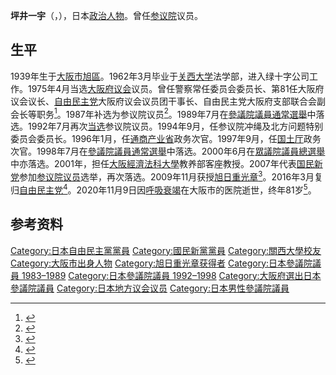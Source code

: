{{Infobox Officeholder
| name  = 坪井 一宇
| original_name = 
| native_name_lang = 
| image = 
| imagesize = 
| country = {{JPN}}
|office   = {{JPN}}[[參議院_(日本)|參議院]]議員
|term_start  = 1992年7月27日
|term_end  = 1998年7月25日
|predecessor = 
|successor  = 
|constituency= [[大阪府選舉區|大阪府選舉區]]
|term_start2  = 1987年12月28日
|term_end2  = 1989年7月9日
|predecessor2 = {{link-ja|森下泰|森下泰}}（補選）
|successor2  = 
|constituency2= [[大阪府選舉區|大阪府選舉區]]
|office3   = {{flagicon|Osaka}}第81任[[大阪府議会|大阪府議会]]議長
|term_start3  = 1985年6月
|term_end3  = 1986年6月
|predecessor3 = 朝倉薰
|successor3  = 芝池信隆
|office4   = {{flagicon|Osaka}}[[大阪府議会|大阪府議会]]議員
|term_start4  = 1975年4月
|term_end4  = 1987年
|predecessor4 = 
|successor4  = 
|constituency4= 
| birth_date = {{birth date|1939|7|15}}
| birth_place = {{JPN}}[[大阪府|大阪府]][[大阪市|大阪市]]
| native_place = 
| death_date = {{death date and age|2020|11|9|1939|7|15}}
| death_place = {{JPN}}[[大阪府|大阪府]][[大阪市|大阪市]]
| parents = 
| relatives = {{link-ja|中村哲治|中村哲治}}（女婿）
| children = 中村瑞惠（長女）
| spouse = 坪井万起
| party = （[[自由民主党_(日本)|自由民主党]]→）<br />（[[国民新党|国民新党]]→）<br />（[[無党籍|無党籍]]→）<br />自由民主党
| alma_mater   = [[關西大学|關西大学]]法学部
| website      = 
}}
'''坪井一宇'''（{{jpn|j=坪井 一宇|hg=つぼい かずたか|rm=Tsuboi Kazutaka|f=y}}，{{bd|1939年|7月15日|2020年|11月9日|catIdx=Tsuboi}}），日本[[政治人物|政治人物]]。曾任[[参议院_(日本)|参议院]]议员。

==生平==
1939年生于[[大阪市|大阪市]][[旭區_(大阪市)|旭區]]。1962年3月毕业于[[关西大学|关西大学]]法学部，进入绿十字公司工作。1975年4月当选[[大阪府议会|大阪府议会]]议员。曾任警察常任委员会委员长、第81任大阪府议会议长、[[自由民主党_(日本)|自由民主党]]大阪府议会议员团干事长、自由民主党大阪府支部联合会副会长等职务<ref>{{cite web |title=国土政務次官 |url=http://www.kantei.go.jp/jp/daijinmeibo/9709jikan/23tuboikazutaka.html |publisher=首相官邸 |accessdate=2020-11-17 |language=ja |archive-date=2009-02-09 |archive-url=https://web.archive.org/web/20090209013949/http://www.kantei.go.jp/jp/daijinmeibo/9709jikan/23tuboikazutaka.html |dead-url=no }}</ref>。1987年补选为参议院议员<ref>{{cite web |title=坪井一宇氏が死去 元参院議員 |url=https://www.nikkei.com/article/DGXMZO66278250W0A111C2AC8Z00/ |publisher=[[日本经济新闻|日本经济新闻]] |language=ja |date=2020-11-16 |access-date=2020-11-17 |archive-date=2022-04-07 |archive-url=https://web.archive.org/web/20220407050659/https://www.nikkei.com/article/DGXMZO66278250W0A111C2AC8Z00/ }}</ref>。1989年7月在[[第15屆日本參議院議員通常選舉|參議院議員通常選舉]]中落选。1992年7月再次[[第16屆日本參議院議員通常選舉|当选]]参议院议员。1994年9月，任参议院冲绳及北方问题特别委员会委员长。1996年1月，任[[经济产业省|通商产业省]]政务次官。1997年9月，任[[国土厅|国土厅]]政务次官。1998年7月在[[第18屆日本參議院議員通常選舉|參議院議員通常選舉]]中落选。2000年6月在[[第42屆日本眾議院議員總選舉|眾議院議員總選舉]]中亦落选。2001年，担任[[大阪經濟法科大學|大阪經濟法科大學]]教养部客座教授。2007年代表[[国民新党|国民新党]]参加[[第21屆日本參議院議員通常選舉|参议院议员]]选举，再次落选。2009年11月获授[[旭日章|旭日重光章]]<ref>{{cite web |title=坪井一宇教養部客員教授 旭日重光章を受章 |url=http://www.keiho-u.ac.jp/news/news/2009/post-174.html |publisher=大阪経済法科大学 |archiveurl=https://web.archive.org/web/20181214072457/http://www.keiho-u.ac.jp/news/news/2009/post-174.html |archivedate=2018-12-14 |language=ja |date=2009-11-04 |accessdate=2020-11-17 |dead-url=no }}</ref>。2016年3月复归[[自由民主党_(日本)|自由民主党]]<ref>{{cite web |title=自民 元運輸相の藤井衆院議員などの復党了承 |url=http://www3.nhk.or.jp/news/html/20160322/k10010452681000.html |publisher=NHK |language=ja |date=2016-03-22 |accessdate=2020-11-17 |archive-date=2016-03-25 |archive-url=https://web.archive.org/web/20160325104150/http://www3.nhk.or.jp/news/html/20160322/k10010452681000.html |dead-url=no }}</ref>。2020年11月9日因[[呼吸衰竭|呼吸衰竭]]在大阪市的医院逝世，终年81岁<ref>{{cite web |title=坪井一宇さん死去 |url=https://www.asahi.com/articles/DA3S14697894.html |publisher=[[朝日新闻|朝日新闻]] |language=ja |date=2020-11-17 |accessdate=2020-11-17 |archive-date=2020-11-20 |archive-url=https://web.archive.org/web/20201120130512/https://www.asahi.com/articles/DA3S14697894.html |dead-url=no }}</ref>。
==参考资料==
{{reflist}}

{{Authority control}}
{{DEFAULTSORT:Tsuboi Kazutaka}}
[[Category:日本自由民主黨黨員|Category:日本自由民主黨黨員]]
[[Category:國民新黨黨員|Category:國民新黨黨員]]
[[Category:關西大學校友|Category:關西大學校友]]
[[Category:大阪市出身人物|Category:大阪市出身人物]]
[[Category:旭日重光章获得者|Category:旭日重光章获得者]]
[[Category:日本參議院議員_1983–1989|Category:日本參議院議員 1983–1989]]
[[Category:日本參議院議員_1992–1998|Category:日本參議院議員 1992–1998]]
[[Category:大阪府選出日本參議院議員|Category:大阪府選出日本參議院議員]]
[[Category:日本地方议会议员|Category:日本地方议会议员]]
[[Category:日本男性參議院議員|Category:日本男性參議院議員]]